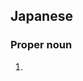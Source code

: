 ==Japanese==
{{ja-kanjitab|よし|たけ}}

===Proper noun===
{{ja-pos|よしたけ|proper}}

# {{surname|lang=ja|sort=よしたけ}}
